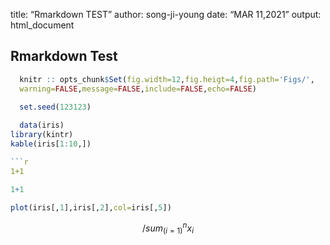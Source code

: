 
title: "Rmarkdown TEST"
author: song-ji-young
date: "MAR 11,2021"
output: html_document


## Rmarkdown Test

```r
  knitr :: opts_chunk$Set(fig.width=12,fig.heigt=4,fig.path='Figs/',
  warning=FALSE,message=FALSE,include=FALSE,echo=FALSE)
  
  set.seed(123123)
```
  
``` r
  data(iris)
library(kintr)
kable(iris[1:10,])

```r
1+1
```
```r
1+1
```
```r
plot(iris[,1],iris[,2],col=iris[,5])  
```
$$/ sum_(i=1)^n x_i $$
